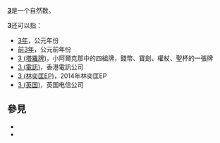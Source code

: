 '''[[3|3]]'''是一个自然数。

'''3'''还可以指：
*[[3年|3年]]，公元年份
*[[前3年|前3年]]，公元前年份
*[[3_(塔羅牌)|3 (塔羅牌)]]，小阿爾克那中的四組牌，錢幣、寶劍、權杖、聖杯的一張牌
*[[3_(電訊)|3 (電訊)]]，香港電訊公司
*[[3_(林奕匡EP)|3 (林奕匡EP)]]，2014年林奕匡EP
*[[3_(英国)|3 (英国)]]，英国电信公司

== 參見 ==
* {{Lookfrom|3}}
* {{Lookfrom|三}}

{{disambig|Cat=数字消歧义}}